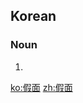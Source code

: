 ==Korean==
{{ko-hanjatab|假|面}}

===Noun===
{{ko-noun|hj|rv=ga'myeon|hangeul=가면}}

# {{hanja form of|가면|[[mask]]}}

[[ko:假面]]
[[zh:假面]]